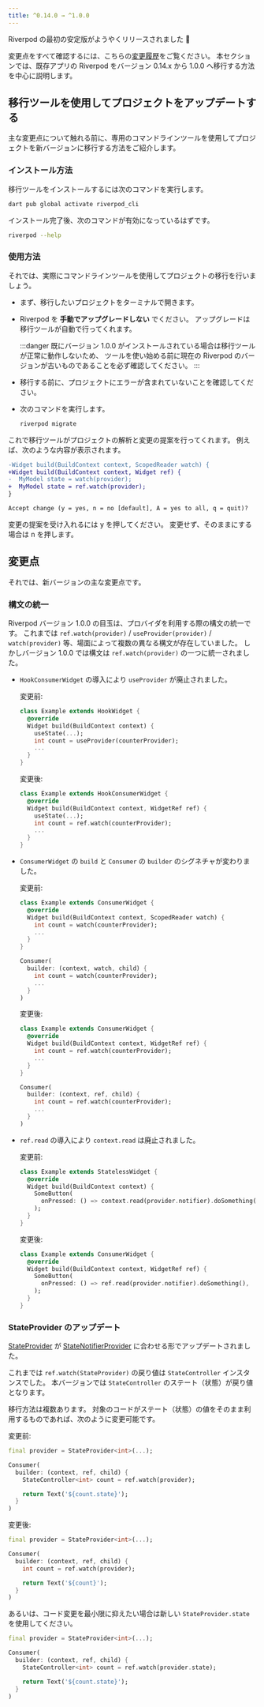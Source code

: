 ```yaml
---
title: ^0.14.0 → ^1.0.0
---
```


Riverpod の最初の安定版がようやくリリースされました 👏

変更点をすべて確認するには、こちらの[変更履歴](https://pub.dev/packages/flutter_riverpod/changelog#100)をご覧ください。
本セクションでは、既存アプリの Riverpod をバージョン 0.14.x から 1.0.0 へ移行する方法を中心に説明します。

## 移行ツールを使用してプロジェクトをアップデートする

主な変更点について触れる前に、専用のコマンドラインツールを使用してプロジェクトを新バージョンに移行する方法をご紹介します。

### インストール方法

移行ツールをインストールするには次のコマンドを実行します。

```sh
dart pub global activate riverpod_cli
```

インストール完了後、次のコマンドが有効になっているはずです。

```sh
riverpod --help
```

### 使用方法

それでは、実際にコマンドラインツールを使用してプロジェクトの移行を行いましょう。

- まず、移行したいプロジェクトをターミナルで開きます。
- Riverpod を **手動でアップグレードしない** でください。
  アップグレードは移行ツールが自動で行ってくれます。

  :::danger
  既にバージョン 1.0.0 がインストールされている場合は移行ツールが正常に動作しないため、
  ツールを使い始める前に現在の Riverpod のバージョンが古いものであることを必ず確認してください。
  :::

- 移行する前に、プロジェクトにエラーが含まれていないことを確認してください。
- 次のコマンドを実行します。
  ```sh
  riverpod migrate
  ```

これで移行ツールがプロジェクトの解析と変更の提案を行ってくれます。
例えば、次のような内容が表示されます。

```diff
-Widget build(BuildContext context, ScopedReader watch) {
+Widget build(BuildContext context, Widget ref) {
-  MyModel state = watch(provider);
+  MyModel state = ref.watch(provider);
}

Accept change (y = yes, n = no [default], A = yes to all, q = quit)?
```

変更の提案を受け入れるには <kbd>y</kbd> を押してください。
変更せず、そのままにする場合は <kbd>n</kbd> を押します。

## 変更点

それでは、新バージョンの主な変更点です。

### 構文の統一

Riverpod バージョン 1.0.0 の目玉は、プロバイダを利用する際の構文の統一です。
これまでは `ref.watch(provider)` / `useProvider(provider)` / `watch(provider)` 等、場面によって複数の異なる構文が存在していました。
しかしバージョン 1.0.0 では構文は `ref.watch(provider)` の一つに統一されました。

- `HookConsumerWidget` の導入により `useProvider` が廃止されました。

  変更前:

  ```dart
  class Example extends HookWidget {
    @override
    Widget build(BuildContext context) {
      useState(...);
      int count = useProvider(counterProvider);
      ...
    }
  }
  ```

  変更後:

  ```dart
  class Example extends HookConsumerWidget {
    @override
    Widget build(BuildContext context, WidgetRef ref) {
      useState(...);
      int count = ref.watch(counterProvider);
      ...
    }
  }
  ```

- `ConsumerWidget` の `build` と `Consumer` の `builder` のシグネチャが変わりました。

  変更前:

  ```dart
  class Example extends ConsumerWidget {
    @override
    Widget build(BuildContext context, ScopedReader watch) {
      int count = watch(counterProvider);
      ...
    }
  }

  Consumer(
    builder: (context, watch, child) {
      int count = watch(counterProvider);
      ...
    }
  )
  ```

  変更後:

  ```dart
  class Example extends ConsumerWidget {
    @override
    Widget build(BuildContext context, WidgetRef ref) {
      int count = ref.watch(counterProvider);
      ...
    }
  }

  Consumer(
    builder: (context, ref, child) {
      int count = ref.watch(counterProvider);
      ...
    }
  )
  ```

- `ref.read` の導入により `context.read` は廃止されました。

  変更前:

  ```dart
  class Example extends StatelessWidget {
    @override
    Widget build(BuildContext context) {
      SomeButton(
        onPressed: () => context.read(provider.notifier).doSomething(),
      );
    }
  }
  ```

  変更後:

  ```dart
  class Example extends ConsumerWidget {
    @override
    Widget build(BuildContext context, WidgetRef ref) {
      SomeButton(
        onPressed: () => ref.read(provider.notifier).doSomething(),
      );
    }
  }
  ```

### StateProvider のアップデート

[StateProvider] が [StateNotifierProvider] に合わせる形でアップデートされました。

これまでは `ref.watch(StateProvider)` の戻り値は `StateController` インスタンスでした。
本バージョンでは `StateController` のステート（状態）が戻り値となります。

移行方法は複数あります。
対象のコードがステート（状態）の値をそのまま利用するものであれば、次のように変更可能です。

変更前:

```dart
final provider = StateProvider<int>(...);

Consumer(
  builder: (context, ref, child) {
    StateController<int> count = ref.watch(provider);

    return Text('${count.state}');
  }
)
```

変更後:

```dart
final provider = StateProvider<int>(...);

Consumer(
  builder: (context, ref, child) {
    int count = ref.watch(provider);

    return Text('${count}');
  }
)
```

あるいは、コード変更を最小限に抑えたい場合は新しい `StateProvider.state` を使用してください。

```dart
final provider = StateProvider<int>(...);

Consumer(
  builder: (context, ref, child) {
    StateController<int> count = ref.watch(provider.state);

    return Text('${count.state}');
  }
)
```

[statenotifierprovider]: ../providers/state_notifier_provider
[stateprovider]: https://pub.dev/documentation/riverpod/latest/riverpod/StateProvider-class.html
[statenotifier]: https://pub.dev/documentation/state_notifier/latest/state_notifier/StateNotifier-class.html
